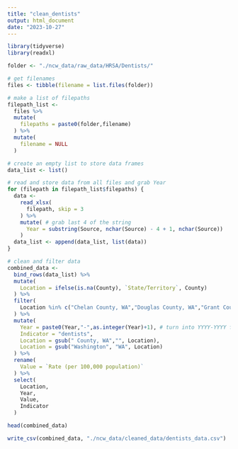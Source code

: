 ```yaml
---
title: "clean_dentists"
output: html_document
date: "2023-10-27"
---
```

```r
library(tidyverse)
library(readxl)

folder <- "./ncw_data/raw_data/HRSA/Dentists/" 

# get filenames
files <- tibble(filename = list.files(folder))

# make a list of filepaths
filepath_list <-
  files %>%
  mutate(
    filepaths = paste0(folder,filename)
  ) %>%
  mutate(
    filename = NULL
  ) 

# create an empty list to store data frames
data_list <- list()

# read and store data from all files and grab Year
for (filepath in filepath_list$filepaths) { 
  data <- 
    read_xlsx(
      filepath, skip = 3
    ) %>%
    mutate( # grab last 4 of the string
      Year = substring(Source, nchar(Source) - 4 + 1, nchar(Source)) 
    )
  data_list <- append(data_list, list(data))
}

# clean and filter data
combined_data <- 
  bind_rows(data_list) %>%
  mutate(
    Location = ifelse(is.na(County), `State/Territory`, County)
  ) %>%
  filter(
    Location %in% c("Chelan County, WA","Douglas County, WA","Grant County, WA","Kittitas County, WA", "Okanogan County, WA", "Washington")
  ) %>%
  mutate( 
    Year = paste0(Year,"-",as.integer(Year)+1), # turn into YYYY-YYYY format
    Indicator = "dentists",
    Location = gsub(" County, WA","", Location),
    Location = gsub("Washington", "WA", Location)
  ) %>%
  rename(
    Value = `Rate (per 100,000 population)`
  ) %>%
  select(
    Location,
    Year,
    Value,
    Indicator
  )

head(combined_data)

write_csv(combined_data, "./ncw_data/cleaned_data/dentists_data.csv")
```
